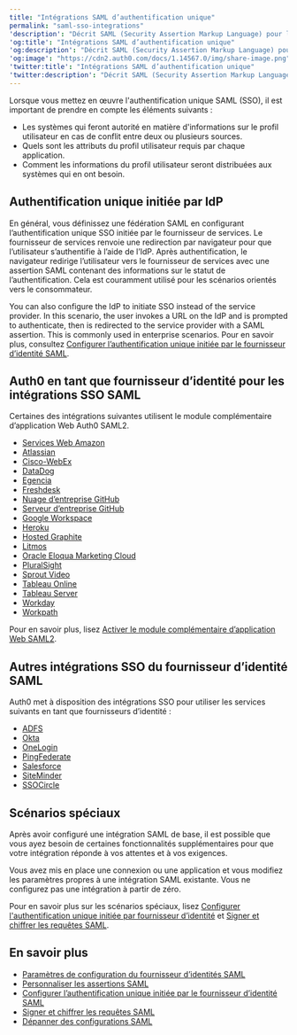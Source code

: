 ```yaml
---
title: "Intégrations SAML d’authentification unique"
permalink: "saml-sso-integrations"
'description': "Décrit SAML (Security Assertion Markup Language) pour les options d’intégration SSO (authentification unique)."
'og:title': "Intégrations SAML d’authentification unique"
'og:description': "Décrit SAML (Security Assertion Markup Language) pour les options d’intégration SSO (authentification unique)."
'og:image': "https://cdn2.auth0.com/docs/1.14567.0/img/share-image.png"
'twitter:title': "Intégrations SAML d’authentification unique"
'twitter:description': "Décrit SAML (Security Assertion Markup Language) pour les options d’intégration SSO (authentification unique)."
---
```


Lorsque vous mettez en œuvre l'authentification unique <Tooltip href="/docs/docs/fr-ca/glossary?term=security-assertion-markup-language" tip="Security Assertion Markup Language (SAML)
Protocole normalisé permettant à deux parties d’échanger des informations d’authentification sans mot de passe." cta="Voir le glossaire">SAML</Tooltip> (<Tooltip href="/docs/docs/fr-ca/glossary?term=single-sign-on" tip="Authentification unique (SSO)
Service qui, après qu’un utilisateur se soit connecté à une application, le connecte automatiquement à d’autres applications." cta="Voir le glossaire">SSO</Tooltip>), il est important de prendre en compte les éléments suivants :

* Les systèmes qui feront autorité en matière d'informations sur le profil utilisateur en cas de conflit entre deux ou plusieurs sources.
* Quels sont les attributs du profil utilisateur requis par chaque application.
* Comment les informations du profil utilisateur seront distribuées aux systèmes qui en ont besoin.

## Authentification unique initiée par IdP

En général, vous définissez une fédération SAML en configurant l’authentification unique SSO initiée par le fournisseur de services. Le fournisseur de services renvoie une redirection par navigateur pour que l’utilisateur s’authentifie à l’aide de l’<Tooltip href="/docs/docs/fr-ca/glossary?term=idp" tip="Fournisseur d’identité (IdP)
Service de stockage et de gestion des identités numériques." cta="Voir le glossaire">IdP</Tooltip>. Après authentification, le navigateur redirige l’utilisateur vers le fournisseur de services avec une assertion SAML contenant des informations sur le statut de l’authentification. Cela est couramment utilisé pour les scénarios orientés vers le consommateur.

You can also configure the IdP to initiate SSO instead of the service provider. In this scenario, the user invokes a URL on the IdP and is prompted to authenticate, then is redirected to the service provider with a SAML assertion. This is commonly used in enterprise scenarios. Pour en savoir plus, consultez [Configurer l’authentification unique initiée par le fournisseur d’identité SAML](/docs/docs/fr-ca/authenticate/protocols/saml/saml-sso-integrations/identity-provider-initiated-single-sign-on).

## Auth0 en tant que fournisseur d’identité pour les intégrations SSO SAML

Certaines des intégrations suivantes utilisent le module complémentaire d’application Web Auth0 SAML2.

* [Services Web Amazon](/docs/docs/fr-ca/authenticate/single-sign-on/outbound-single-sign-on/configure-auth0-saml-identity-provider/configure-saml2-web-app-addon-for-aws)
* [Atlassian](/docs/docs/fr-ca/authenticate/single-sign-on/outbound-single-sign-on/configure-auth0-saml-identity-provider/configure-auth0-as-identity-provider-for-atlassian)
* [Cisco-WebEx](/docs/docs/fr-ca/authenticate/single-sign-on/outbound-single-sign-on/configure-auth0-saml-identity-provider/configure-auth0-as-identity-provider-for-cisco-webex)
* [DataDog](/docs/docs/fr-ca/authenticate/single-sign-on/outbound-single-sign-on/configure-auth0-saml-identity-provider/configure-auth0-as-identity-provider-for-datadog)
* [Egencia](/docs/docs/fr-ca/authenticate/single-sign-on/outbound-single-sign-on/configure-auth0-saml-identity-provider/configure-auth0-as-identity-provider-for-egencia)
* [Freshdesk](/docs/docs/fr-ca/authenticate/single-sign-on/outbound-single-sign-on/configure-auth0-saml-identity-provider/configure-auth0-as-identity-provider-for-freshdesk)
* [Nuage d’entreprise GitHub](/docs/docs/fr-ca/authenticate/single-sign-on/outbound-single-sign-on/configure-auth0-saml-identity-provider/configure-saml2-web-app-addon-for-github-enterprise-server)
* [Serveur d’entreprise GitHub](/docs/docs/fr-ca/authenticate/single-sign-on/outbound-single-sign-on/configure-auth0-saml-identity-provider/configure-saml2-web-app-addon-for-github-enterprise-server)
* [Google Workspace](/docs/docs/fr-ca/authenticate/single-sign-on/outbound-single-sign-on/configure-auth0-saml-identity-provider/configure-auth0-as-idp-for-google-g-suite)
* [Heroku](/docs/docs/fr-ca/authenticate/single-sign-on/outbound-single-sign-on/configure-auth0-saml-identity-provider/configure-saml2-web-app-addon-for-heroku)
* [Hosted Graphite](/docs/docs/fr-ca/authenticate/single-sign-on/outbound-single-sign-on/configure-auth0-saml-identity-provider/configure-auth0-as-identity-provider-for-hosted-graphite)
* [Litmos](/docs/docs/fr-ca/authenticate/single-sign-on/outbound-single-sign-on/configure-auth0-saml-identity-provider/configure-auth0-as-identity-provider-for-litmos)
* [Oracle Eloqua Marketing Cloud](/docs/docs/fr-ca/authenticate/single-sign-on/outbound-single-sign-on/configure-auth0-saml-identity-provider/configure-saml2-addon-eloqua)
* [PluralSight](/docs/docs/fr-ca/authenticate/single-sign-on/outbound-single-sign-on/configure-auth0-saml-identity-provider/configure-auth0-as-identity-provider-for-pluralsight)
* [Sprout Video](/docs/docs/fr-ca/authenticate/single-sign-on/outbound-single-sign-on/configure-auth0-saml-identity-provider/configure-auth0-as-identity-provider-for-sprout-video)
* [Tableau Online](/docs/docs/fr-ca/authenticate/single-sign-on/outbound-single-sign-on/configure-auth0-saml-identity-provider/configure-auth0-as-identity-provider-for-tableau-online)
* [Tableau Server](/docs/docs/fr-ca/authenticate/single-sign-on/outbound-single-sign-on/configure-auth0-saml-identity-provider/configure-auth0-as-identity-provider-for-tableau-server)
* [Workday](/docs/docs/fr-ca/authenticate/single-sign-on/outbound-single-sign-on/configure-auth0-saml-identity-provider/configure-auth0-as-identity-provider-for-workday)
* [Workpath](/docs/docs/fr-ca/authenticate/single-sign-on/outbound-single-sign-on/configure-auth0-saml-identity-provider/configure-auth0-as-identity-provider-for-workpath)

Pour en savoir plus, lisez [Activer le module complémentaire d’application Web SAML2](/docs/docs/fr-ca/authenticate/protocols/saml/saml-sso-integrations/enable-saml2-web-app-addon).

## Autres intégrations SSO du fournisseur d’identité SAML

Auth0 met à disposition des intégrations SSO pour utiliser les services suivants en tant que fournisseurs d’identité :

* [ADFS](/docs/docs/fr-ca/authenticate/protocols/saml/saml-sso-integrations/configure-auth0-saml-service-provider/configure-adfs-saml-connections)
* [Okta](/docs/docs/fr-ca/authenticate/protocols/saml/saml-sso-integrations/configure-auth0-saml-service-provider/configure-okta-as-saml-identity-provider)
* [OneLogin](/docs/docs/fr-ca/authenticate/protocols/saml/saml-sso-integrations/configure-auth0-saml-service-provider/configure-onelogin-as-saml-identity-provider)
* [PingFederate](/docs/docs/fr-ca/authenticate/protocols/saml/saml-sso-integrations/configure-auth0-saml-service-provider/configure-pingfederate-as-saml-identity-provider)
* [Salesforce](/docs/docs/fr-ca/authenticate/protocols/saml/saml-sso-integrations/configure-auth0-saml-service-provider/configure-salesforce-as-saml-identity-provider)
* [SiteMinder](/docs/docs/fr-ca/authenticate/protocols/saml/saml-sso-integrations/configure-auth0-saml-service-provider/configure-siteminder-as-saml-identity-provider)
* [SSOCircle](/docs/docs/fr-ca/authenticate/protocols/saml/saml-sso-integrations/configure-auth0-saml-service-provider/configure-ssocircle-as-saml-identity-provider)

## Scénarios spéciaux

Après avoir configuré une intégration SAML de base, il est possible que vous ayez besoin de certaines fonctionnalités supplémentaires pour que votre intégration réponde à vos attentes et à vos exigences.

Vous avez mis en place une connexion ou une application et vous modifiez les paramètres propres à une intégration SAML existante. Vous ne configurez pas une intégration à partir de zéro.

Pour en savoir plus sur les scénarios spéciaux, lisez [Configurer l'authentification unique initiée par fournisseur d’identité](/docs/docs/fr-ca/authenticate/protocols/saml/saml-sso-integrations/identity-provider-initiated-single-sign-on) et [Signer et chiffrer les requêtes SAML](/docs/docs/fr-ca/authenticate/protocols/saml/saml-sso-integrations/sign-and-encrypt-saml-requests).

## En savoir plus

* [Paramètres de configuration du fournisseur d’identités SAML](/docs/docs/fr-ca/authenticate/protocols/saml/saml-identity-provider-configuration-settings)
* [Personnaliser les assertions SAML](/docs/docs/fr-ca/authenticate/protocols/saml/saml-configuration/customize-saml-assertions)
* [Configurer l’authentification unique initiée par le fournisseur d’identité SAML](/docs/docs/fr-ca/authenticate/protocols/saml/saml-sso-integrations/identity-provider-initiated-single-sign-on)
* [Signer et chiffrer les requêtes SAML](/docs/docs/fr-ca/authenticate/protocols/saml/saml-sso-integrations/sign-and-encrypt-saml-requests)
* [Dépanner des configurations SAML](/docs/docs/fr-ca/troubleshoot/authentication-issues/troubleshoot-saml-configurations)